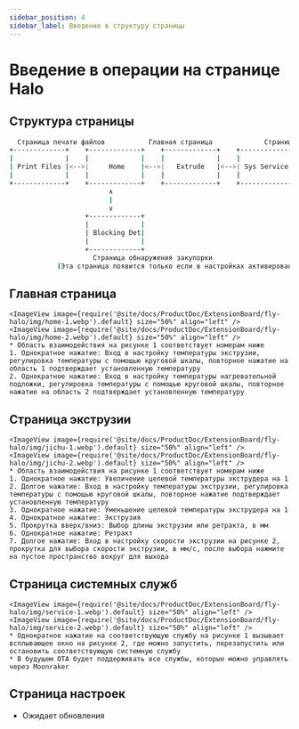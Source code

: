 ```yaml
---
sidebar_position: 4
sidebar_label: Введение в структуру страницы
---
```





# Введение в операции на странице Halo

## Структура страницы

```bash
  Страница печати файлов           Главная страница             Страница экструзии            Системные службы             Настройки              Информация об устройстве
+-------------+    +-------------+    +-------------+    +-------------+    +-------------+    +-------------+
|             |    |             |    |             |    |             |    |             |    |             |
| Print Files |<-->|     Home    |<-->|   Extrude   |<-->| Sys Service |<-->|   Setting   |<-->|  Dev Info   |
|             |    |             |    |             |    |             |    |             |    |             |
+-------------+    +-------------+    +-------------+    +-------------+    +-------------+    +-------------+
                         ∧
                         |
                         ∨
                   +-------------+
                   |             |
                   | Blocking Det|
                   |             |
                   +-------------+
                     Страница обнаружения закупорки
            (Эта страница появится только если в настройках активировано обнаружение закупорки)
```

## Главная страница

    <ImageView image={require('@site/docs/ProductDoc/ExtensionBoard/fly-halo/img/home-1.webp').default} size="50%" align="left" />
    <ImageView image={require('@site/docs/ProductDoc/ExtensionBoard/fly-halo/img/home-2.webp').default} size="50%" align="left" />
    * Область взаимодействия на рисунке 1 соответствует номерам ниже
    1. Однократное нажатие: Вход в настройку температуры экструзии, регулировка температуры с помощью круговой шкалы, повторное нажатие на область 1 подтверждает установленную температуру
    2. Однократное нажатие: Вход в настройку температуры нагревательной подложки, регулировка температуры с помощью круговой шкалы, повторное нажатие на область 2 подтверждает установленную температуру

## Страница экструзии

    <ImageView image={require('@site/docs/ProductDoc/ExtensionBoard/fly-halo/img/jichu-1.webp').default} size="50%" align="left" />
    <ImageView image={require('@site/docs/ProductDoc/ExtensionBoard/fly-halo/img/jichu-2.webp').default} size="50%" align="left" />
    * Область взаимодействия на рисунке 1 соответствует номерам ниже
    1. Однократное нажатие: Увеличение целевой температуры экструдера на 1
    2. Долгое нажатие: Вход в настройку температуры экструзии, регулировка температуры с помощью круговой шкалы, повторное нажатие подтверждает установленную температуру
    3. Однократное нажатие: Уменьшение целевой температуры экструдера на 1
    4. Однократное нажатие: Экструзия
    5. Прокрутка вверх/вниз: Выбор длины экструзии или ретракта, в мм
    6. Однократное нажатие: Ретракт
    7. Долгое нажатие: Вход в настройку скорости экструзии на рисунке 2, прокрутка для выбора скорости экструзии, в мм/с, после выбора нажмите на пустое пространство вокруг для выхода


## Страница системных служб

    <ImageView image={require('@site/docs/ProductDoc/ExtensionBoard/fly-halo/img/service-1.webp').default} size="50%" align="left" />
    <ImageView image={require('@site/docs/ProductDoc/ExtensionBoard/fly-halo/img/service-2.webp').default} size="50%" align="left" />
    * Однократное нажатие на соответствующую службу на рисунке 1 вызывает всплывающее окно на рисунке 2, где можно запустить, перезапустить или остановить соответствующую системную службу
    * В будущем OTA будет поддерживать все службы, которые можно управлять через Moonraker


## Страница настроек

* Ожидает обновления